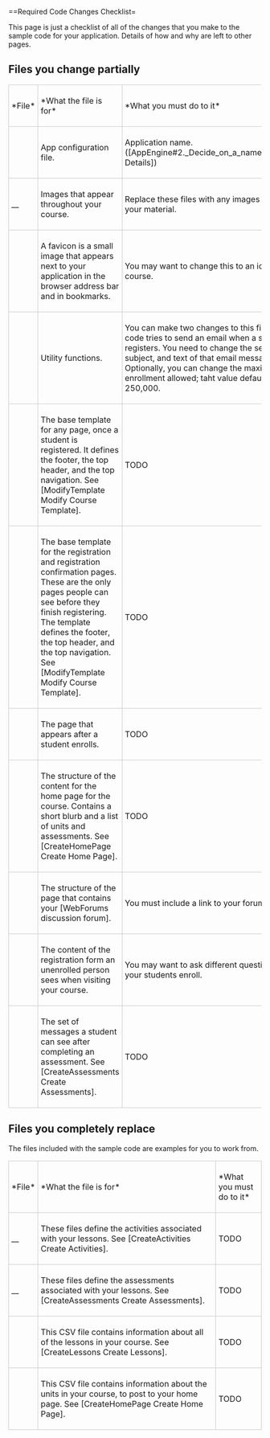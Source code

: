 ==Required Code Changes Checklist=

This page is just a checklist of all of the changes that you make to the sample code for your application. Details of how and why are left to other pages.

== Files you change partially ==

<table class="wikitable">
  <tr>
    <td style="border: 1px solid #ccc; padding: 5px"> *File* </td>
    <td style="border: 1px solid #ccc; padding: 5px"> *What the file is for* </td>
    <td style="border: 1px solid #ccc; padding: 5px"> *What you must do to it*</td>
  </tr>
  
  <tr>
    <td style="border: 1px solid #ccc; padding: 5px"> {{{app.yaml}}} </td>
    <td style="border: 1px solid #ccc; padding: 5px"> App configuration file. </td>
    <td style="border: 1px solid #ccc; padding: 5px"> Application name. ([AppEngine#2._Decide_on_a_name_for_your_app Details]) </td>
  </tr>
  
  <tr>
    <td style="border: 1px solid #ccc; padding: 5px"> {{{assets/img/}}}_{{{[.png files]}}}_ </td>
    <td style="border: 1px solid #ccc; padding: 5px"> Images that appear throughout your course. </td>
    <td style="border: 1px solid #ccc; padding: 5px"> Replace these files with any images you need for your material.</td>
  </tr>
  
  <tr>
    <td style="border: 1px solid #ccc; padding: 5px"> {{{assets/img/favicon.ico}}} </td>
    <td style="border: 1px solid #ccc; padding: 5px"> A favicon is a small image that appears next to your application in the browser address bar and in bookmarks. </td>
    <td style="border: 1px solid #ccc; padding: 5px"> You may want to change this to an icon for your course. </td>
  </tr>
  
  <tr>
    <td style="border: 1px solid #ccc; padding: 5px"> {{{controllers/utils.py}}} </td>
    <td style="border: 1px solid #ccc; padding: 5px"> Utility functions. </td>
    <td style="border: 1px solid #ccc; padding: 5px"> You can make two changes to this file.  (1) The code tries to send an email when a student registers. You need to change the sender, subject, and text of that email message. (2) Optionally, you can change the maximum student enrollment allowed; taht value defaults to 250,000. </td>
  </tr>
  
  <tr>
    <td style="border: 1px solid #ccc; padding: 5px"> {{{views/base.html}}} </td>
    <td style="border: 1px solid #ccc; padding: 5px">  The base template for any page, once a student is registered. It defines the footer, the top header, and the top navigation. See [ModifyTemplate Modify Course Template]. </td>
    <td style="border: 1px solid #ccc; padding: 5px"> TODO </td>
  </tr>
  
  <tr>
    <td style="border: 1px solid #ccc; padding: 5px"> {{{views/base_registration.html}}} </td>
    <td style="border: 1px solid #ccc; padding: 5px"> The base template for the registration and registration confirmation pages. These are the only pages people  can see before they finish registering. The template defines the footer, the top header, and the top navigation.  See [ModifyTemplate Modify Course Template]. </td>
    <td style="border: 1px solid #ccc; padding: 5px"> TODO </td>
  </tr>
  
  <tr>
    <td style="border: 1px solid #ccc; padding: 5px"> {{{views/confirmation.html}}} </td>
    <td style="border: 1px solid #ccc; padding: 5px"> The page that appears after a student enrolls. </td>
    <td style="border: 1px solid #ccc; padding: 5px"> TODO </td>
  </tr>
  
  <tr>
    <td style="border: 1px solid #ccc; padding: 5px"> {{{views/course.html}}} </td>
    <td style="border: 1px solid #ccc; padding: 5px"> The structure of the content for the home page for the course. Contains a short blurb and a list of units and assessments. See [CreateHomePage Create Home Page]. </td>
    <td style="border: 1px solid #ccc; padding: 5px"> TODO </td>
  </tr>
  
  <tr>
    <td style="border: 1px solid #ccc; padding: 5px"> {{{views/forum.html}}} </td>
    <td style="border: 1px solid #ccc; padding: 5px"> The structure of the page that contains your [WebForums discussion forum]. </td>
    <td style="border: 1px solid #ccc; padding: 5px"> You must include a link to your forum. </td>
  </tr>
  
  <tr>
    <td style="border: 1px solid #ccc; padding: 5px"> {{{views/register.html}}} </td>
    <td style="border: 1px solid #ccc; padding: 5px"> The content of the registration form an unenrolled person sees when visiting your course.  </td>
    <td style="border: 1px solid #ccc; padding: 5px"> You may want to ask different questions when your students enroll. </td>
  </tr>
  
  <tr>
    <td style="border: 1px solid #ccc; padding: 5px"> {{{views/test_confirmation.html}}} </td>
    <td style="border: 1px solid #ccc; padding: 5px"> The set of messages a student can see after completing an assessment. See [CreateAssessments Create Assessments]. </td>
    <td style="border: 1px solid #ccc; padding: 5px"> TODO </td>
  </tr>
</table>


== Files you completely replace ==

The files included with the sample code are examples for you to work from.

<table class="wikitable">
  <tr>
    <td style="border: 1px solid #ccc; padding: 5px"> *File* </td>
    <td style="border: 1px solid #ccc; padding: 5px"> *What the file is for* </td>
    <td style="border: 1px solid #ccc; padding: 5px"> *What you must do to it*</td>
  </tr>
  
  <tr>
    <td style="border: 1px solid #ccc; padding: 5px"> {{{assets/js/}}}_{{{[activity-N.M.js]}}}_ </td>
    <td style="border: 1px solid #ccc; padding: 5px"> These files define the activities associated with your lessons. See [CreateActivities Create Activities]. </td>
    <td style="border: 1px solid #ccc; padding: 5px"> TODO </td>
  </tr>

  <tr>
	<td style="border: 1px solid #ccc; padding: 5px"> {{{assets/js/}}}_{{{[assessment-SUFFIX.js]}}}_ </td>
	<td style="border: 1px solid #ccc; padding: 5px"> These files define the assessments associated with your lessons. See [CreateAssessments Create Assessments]. </td>
	<td style="border: 1px solid #ccc; padding: 5px"> TODO </td>
  </tr>
  
  <tr>
    <td style="border: 1px solid #ccc; padding: 5px"> {{{data/lesson.csv}}} </td>
    <td style="border: 1px solid #ccc; padding: 5px"> This CSV file contains information about all of the lessons in your course. See [CreateLessons Create Lessons]. </td>
    <td style="border: 1px solid #ccc; padding: 5px"> TODO </td>
  </tr>
  
  <tr>
    <td style="border: 1px solid #ccc; padding: 5px"> {{{data/unit.csv}}} </td>
    <td style="border: 1px solid #ccc; padding: 5px"> This CSV file contains information about the units in your course, to post to your home page. See [CreateHomePage Create Home Page]. </td>
    <td style="border: 1px solid #ccc; padding: 5px"> TODO </td>
  </tr>
</table>